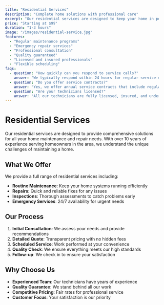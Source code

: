 ```yaml
---
title: "Residential Services"
description: "Complete home solutions with professional care"
excerpt: "Our residential services are designed to keep your home in perfect condition."
price: "Starting at $99"
duration: "1-3 hours"
image: "/images/residential-service.jpg"
features:
  - "Regular maintenance programs"
  - "Emergency repair services"
  - "Professional consultation"
  - "Quality guaranteed"
  - "Licensed and insured professionals"
  - "Flexible scheduling"
faqs:
  - question: "How quickly can you respond to service calls?"
    answer: "We typically respond within 24 hours for regular service calls and within 2 hours for emergencies."
  - question: "Do you offer service contracts?"
    answer: "Yes, we offer annual service contracts that include regular maintenance and priority scheduling."
  - question: "Are your technicians licensed?"
    answer: "All our technicians are fully licensed, insured, and undergo regular training."
---
```


# Residential Services

Our residential services are designed to provide comprehensive solutions for all your home maintenance and repair needs. With over 10 years of experience serving homeowners in the area, we understand the unique challenges of maintaining a home.

## What We Offer

We provide a full range of residential services including:

- **Routine Maintenance**: Keep your home systems running efficiently
- **Repairs**: Quick and reliable fixes for any issues
- **Inspections**: Thorough assessments to catch problems early
- **Emergency Services**: 24/7 availability for urgent needs

## Our Process

1. **Initial Consultation**: We assess your needs and provide recommendations
2. **Detailed Quote**: Transparent pricing with no hidden fees
3. **Scheduled Service**: Work performed at your convenience
4. **Quality Check**: We ensure everything meets our high standards
5. **Follow-up**: We check in to ensure your satisfaction

## Why Choose Us

- **Experienced Team**: Our technicians have years of experience
- **Quality Guarantee**: We stand behind all our work
- **Competitive Pricing**: Fair rates for professional service
- **Customer Focus**: Your satisfaction is our priority